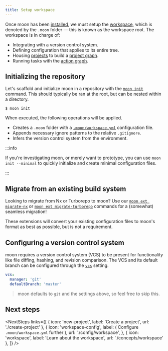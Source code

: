 ```yaml
---
title: Setup workspace
---
```



<HeaderLabel text="2 min" />

Once moon has been [installed](./install), we must setup the [workspace](./concepts/workspace),
which is denoted by the `.moon` folder — this is known as the workspace root. The workspace is in
charge of:

- Integrating with a version control system.
- Defining configuration that applies to its entire tree.
- Housing [projects](./concepts/project) to build a [project graph](./how-it-works/project-graph).
- Running tasks with the [action graph](./how-it-works/action-graph).

## Initializing the repository

Let's scaffold and initialize moon in a repository with the [`moon init`](./commands/init) command.
This should typically be ran at the root, but can be nested within a directory.

```shell
$ moon init
```

When executed, the following operations will be applied.

- Creates a `.moon` folder with a [`.moon/workspace.yml`](./config/workspace) configuration file.
- Appends necessary ignore patterns to the relative `.gitignore`.
- Infers the version control system from the environment.

:::info

If you're investigating moon, or merely want to prototype, you can use `moon init --minimal` to
quickly initialize and create minimal configuration files.

:::

## Migrate from an existing build system

Looking to migrate from Nx or Turborepo to moon? Use our
[`moon ext migrate-nx`](./guides/extensions#migrate-nx) or
[`moon ext migrate-turborepo`](./guides/extensions#migrate-turborepo) commands for a (somewhat)
seamless migration!

These extensions will convert your existing configuration files to moon's format as best as
possible, but is not a requirement.

## Configuring a version control system

moon requires a version control system (VCS) to be present for functionality like file diffing,
hashing, and revision comparison. The VCS and its default branch can be configured through the
[`vcs`](./config/workspace#vcs) setting.

```yaml title=".moon/workspace.yml"
vcs:
  manager: 'git'
  defaultBranch: 'master'
```

> moon defaults to `git` and the settings above, so feel free to skip this.

## Next steps

<NextSteps
  links={[
    { icon: 'new-project', label: 'Create a project', url: './create-project' },
    {
      icon: 'workspace-config',
      label: (
        <span>
          Configure <code>.moon/workspace.yml</code> further
        </span>
      ),
      url: './config/workspace',
    },
    { icon: 'workspace', label: 'Learn about the workspace', url: './concepts/workspace' },
  ]}
/>
